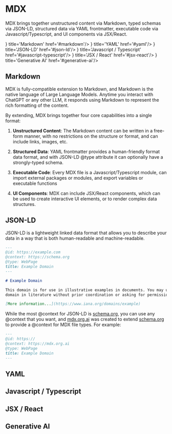 




# MDX

MDX brings together unstructured content via Markdown, typed schemas via JSON-LD, structured data via YAML frontmatter, 
executable code via Javascript/Typescript, and UI components via JSX/React.

<Cards num={5}>
  <Cards.Card icon={<SiMarkdown />} title='Markdown' href='#markdown'/>
  <Cards.Card icon={<SiYaml />} title='YAML' href='#yaml'/>
  <Cards.Card icon={<SiJson />} title='JSON-LD' href='#json-ld'/>
  <Cards.Card icon={<SiJavascript />} title='Javascript / Typescript' href='#javascript-typescript'/>
  <Cards.Card icon={<SiReact />} title='JSX / React' href='#jsx-react'/>
  <Cards.Card icon={<HiOutlineSparkles />} title='Generative AI' href='#generative-ai'/>
</Cards>

## Markdown

MDX is fully-compatible extension to Markdown, and Markdown is the native language of Large Language Models. Anytime you interact with ChatGPT or any other LLM,
it responds using Markdown to represent the rich formatting of the content.


By extending, MDX brings together four core capabilities into a single format:

1. **Unstructured Content**: The Markdown content can be written in a free-form manner, with no restrictions on the structure or format, and can include links, images, etc.

2. **Structured Data**: YAML frontmatter provides a human-friendly format data format, and with JSON-LD @type attribute it can optionally have a strongly-typed schema.

3. **Executable Code**: Every MDX file is a Javascript/Typescript module, can import external packages or modules, and export variables or executable functions

4. **UI Components**: MDX can include JSX/React components, which can be used to create interactive UI elements, or to render complex data structures.

## JSON-LD

JSON-LD is a lightweight linked data format that allows you to describe your data in a way that is both human-readable and machine-readable.

```markdown
---
@id: https://example.com
@context: https://schema.org
@type: WebPage
title: Example Domain
---

# Example Domain

This domain is for use in illustrative examples in documents. You may use this
domain in literature without prior coordination or asking for permission.

[More information...](https://www.iana.org/domains/example)

```

While the most @context for JSON-LD is [schema.org](https://schema.org), you can use any @context that you want, and [mdx.org.ai](https://mdx.org.ai) 
was created to extend [schema.org](https://schema.org) to provide a @context for MDX file types.  For example:

```markdown
---
@id: https://
@context: https://mdx.org.ai
@type: WebPage
title: Example Domain
---
```

## YAML


## Javascript / Typescript


## JSX / React



## Generative AI